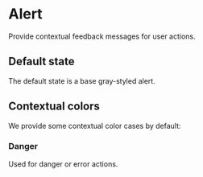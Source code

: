 
<Meta of={AlertStories} />

# Alert

Provide contextual feedback messages for user actions.

## Default state

The default state is a base gray-styled alert.

<Story of={AlertStories.Base} />

<Source of={AlertStories.Base} dark />

## Contextual colors

We provide some contextual color cases by default:

### Danger

Used for danger or error actions.

<Story of={AlertStories.Danger} />

<Source of={AlertStories.Danger} dark />
